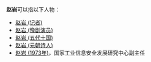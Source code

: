 '''赵岩'''可以指以下人物：

*[[赵岩_(记者)|赵岩 (记者)]]
*[[赵岩_(豫剧演员)|赵岩 (豫剧演员)]]
*[[赵岩_(五代十国)|赵岩 (五代十国)]]
*[[赵岩_(元朝诗人)|赵岩 (元朝诗人)]]
*[[赵岩_(1973年)|赵岩 (1973年)]]，国家工业信息安全发展研究中心副主任

{{disambig|Y岩|Cat=二字赵姓人名消歧义}}